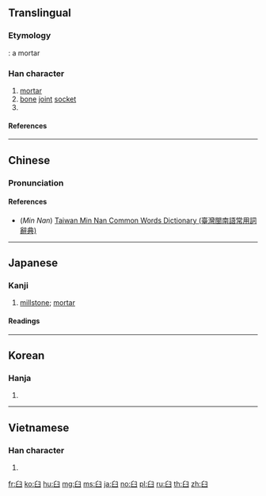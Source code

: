 {{character info/new}}
{{also|曰|白|日|鼠}}
==Translingual==
{{stroke order|type=animate}}

===Etymology===
{{Han etyl}}

{{liushu|p}}: a mortar

===Han character===
{{Han char|rn=134|rad=臼|as=00|sn=6|four=77770|canj=HX}}

# [[mortar]]
# [[bone]] [[joint]] [[socket]]
# {{mul-kangxi radical-def}}

====References====
{{Han ref|kx=1003.010|dkj=30173|dj=1459.110|hdz=53037.010|uh=81FC|ud=33276|bh=A6DD|bd=42717}}

----

==Chinese==
{{zh-forms}}

===Pronunciation===
{{zh-pron
|m=jiù
|c=kau3,kau5
|h=pfs=khiu, khíu
|mn=khū
|w=
|mc=y
|oc=y
|ma=|ma2=
|cat=n
}}

====References====
* (''Min Nan'') [http://twblg.dict.edu.tw/holodict_new/index.html Taiwan Min Nan Common Words Dictionary (臺灣閩南語常用詞辭典)]

----

==Japanese==

===Kanji===
{{ja-kanji|grade=|rs=臼00}}

# [[millstone]]; [[mortar]]

====Readings====
{{ja-readings|on=[[きゅう]] (kyū)|kun=[[うす]] (usu)|nanori=}}

----

==Korean==

===Hanja===
{{ko-hanja|hangeul=구|eumhun=|rv=gu|mr=ku|y=kwu}}

# {{defn|lang=ko|sort=臼00}}

----

==Vietnamese==

===Han character===
{{vi-readings|rs=臼00|hanviet=[[cối]], [[cữu]]}}

# {{defn|lang=vi|sort=臼00}}

[[Category:CJKV radicals| ]]

[[fr:臼]]
[[ko:臼]]
[[hu:臼]]
[[mg:臼]]
[[ms:臼]]
[[ja:臼]]
[[no:臼]]
[[pl:臼]]
[[ru:臼]]
[[th:臼]]
[[zh:臼]]